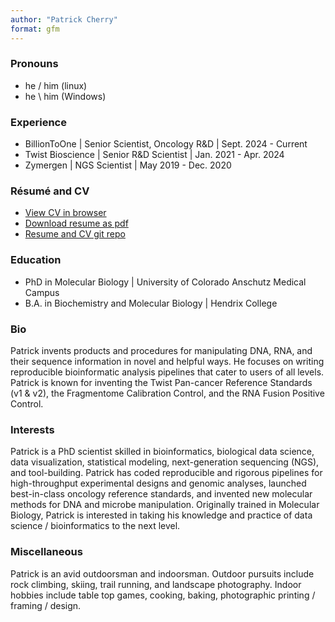```yaml
---
author: "Patrick Cherry"
format: gfm
---
```

### Pronouns
 - he / him (linux)
 - he \\ him (Windows)

### Experience
 - BillionToOne | Senior Scientist, Oncology R&D | Sept. 2024 - Current
 - Twist Bioscience | Senior R&D Scientist | Jan. 2021 - Apr. 2024
 - Zymergen | NGS Scientist | May 2019 - Dec. 2020

### Résumé and CV
 - [View CV in browser](https://pdcherry.github.io/Patrick-Cherry-cv.html)
 - [Download resume as pdf](https://pdcherry.github.io/Patrick-Cherry-resume.pdf)
 - [Resume and CV git repo](https://github.com/pdcherry/cherry-cv-public)

### Education
 - PhD in Molecular Biology | University of Colorado Anschutz Medical Campus
 - B.A. in Biochemistry and Molecular Biology | Hendrix College

### Bio
Patrick invents products and procedures for manipulating DNA, RNA, and their sequence information in novel and helpful ways. He focuses on writing reproducible bioinformatic analysis pipelines that cater to users of all levels. Patrick is known for inventing the Twist Pan-cancer Reference Standards (v1 & v2), the Fragmentome Calibration Control, and the RNA Fusion Positive Control.

### Interests
Patrick is a PhD scientist skilled in bioinformatics, biological data science, data visualization, statistical modeling, next-generation sequencing (NGS), and tool-building. Patrick has coded reproducible and rigorous pipelines for high-throughput experimental designs and genomic analyses, launched best-in-class oncology reference standards, and invented new molecular methods for DNA and microbe manipulation. Originally trained in Molecular Biology, Patrick is interested in taking his knowledge and practice of data science / bioinformatics to the next level.

### Miscellaneous
Patrick is an avid outdoorsman and indoorsman. Outdoor pursuits include rock climbing, skiing, trail running, and landscape photography. Indoor hobbies include table top games, cooking, baking, photographic printing / framing / design.